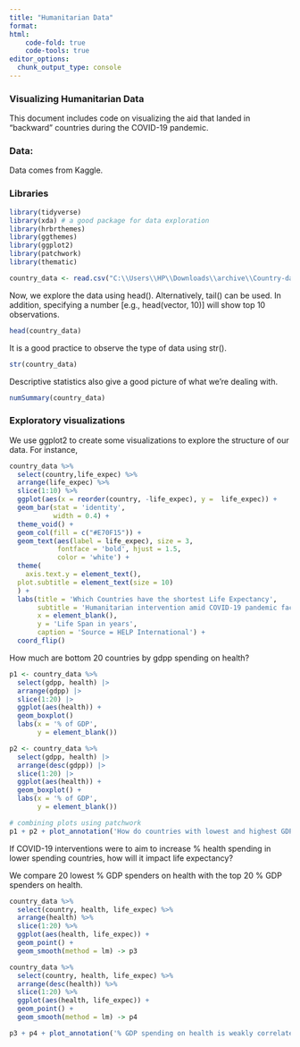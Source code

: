 ```yaml
---
title: "Humanitarian Data"
format:   
html:
    code-fold: true
    code-tools: true
editor_options: 
  chunk_output_type: console
---
```


### Visualizing Humanitarian Data

This document includes code on visualizing the aid that landed in "backward" countries during the COVID-19 pandemic.

### Data:

Data comes from Kaggle.

### Libraries

```r

library(tidyverse)
library(xda) # a good package for data exploration
library(hrbrthemes)
library(ggthemes)
library(ggplot2)
library(patchwork)
library(thematic)
```

```r
country_data <- read.csv("C:\\Users\\HP\\Downloads\\archive\\Country-data.csv", stringsAsFactors = F)
```

Now, we explore the data using head(). Alternatively, tail() can be used. In addition, specifying a number \[e.g., head(vector, 10)\] will show top 10 observations.

```r
head(country_data)
```

It is a good practice to observe the type of data using str().

```r
str(country_data)
```

Descriptive statistics also give a good picture of what we're dealing with.

```r
numSummary(country_data)
```

### Exploratory visualizations

We use ggplot2 to create some visualizations to explore the structure of our data. For instance,

```r
country_data %>% 
  select(country,life_expec) %>% 
  arrange(life_expec) %>% 
  slice(1:10) %>% 
  ggplot(aes(x = reorder(country, -life_expec), y =  life_expec)) +
  geom_bar(stat = 'identity',
           width = 0.4) +
  theme_void() +
  geom_col(fill = c("#E70F15")) +
  geom_text(aes(label = life_expec), size = 3,
            fontface = 'bold', hjust = 1.5,
            color = 'white') +
  theme(
    axis.text.y = element_text(),
  plot.subtitle = element_text(size = 10)
  ) +
  labs(title = 'Which Countries have the shortest Life Expectancy',
       subtitle = 'Humanitarian intervention amid COVID-19 pandemic face unexpected challenges in these countries with already low life spans',
       x = element_blank(),
       y = 'Life Span in years',
       caption = 'Source = HELP International') +
  coord_flip() 
```

How much are bottom 20 countries by gdpp spending on health?

```r
p1 <- country_data %>%
  select(gdpp, health) |>
  arrange(gdpp) |>
  slice(1:20) |>
  ggplot(aes(health)) +
  geom_boxplot()
  labs(x = '% of GDP',
       y = element_blank())

p2 <- country_data %>%
  select(gdpp, health) |>
  arrange(desc(gdpp)) |>
  slice(1:20) |>
  ggplot(aes(health)) +
  geom_boxplot() +
  labs(x = '% of GDP',
       y = element_blank())

# combining plots using patchwork
p1 + p2 + plot_annotation('How do countries with lowest and highest GDPP relate in Health Spending?', subtitle = 'Top 20 countries on the left; bottom 20 countries on the right',theme=theme(plot.title=element_text(hjust=0)))
```

If COVID-19 interventions were to aim to increase % health spending in lower spending countries, how will it impact life expectancy?

We compare 20 lowest % GDP spenders on health with the top 20 % GDP spenders on health.

```r
country_data %>% 
  select(country, health, life_expec) %>% 
  arrange(health) %>% 
  slice(1:20) %>% 
  ggplot(aes(health, life_expec)) +
  geom_point() +
  geom_smooth(method = lm) -> p3

country_data %>% 
  select(country, health, life_expec) %>% 
  arrange(desc(health)) %>% 
  slice(1:20) %>% 
  ggplot(aes(health, life_expec)) +
  geom_point() +
  geom_smooth(method = lm) -> p4

p3 + p4 + plot_annotation('% GDP spending on health is weakly correlated with increase in life expectancy', subtitle = 'Compared to 20 lowest % health spending countries (left), 20 highest spenders have touched the point of diminishing return')
```
